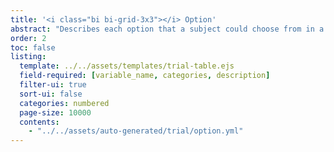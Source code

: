 ```yaml
---
title: '<i class="bi bi-grid-3x3"></i> Option'
abstract: "Describes each option that a subject could choose from in a given trial."
order: 2
toc: false
listing: 
  template: ../../assets/templates/trial-table.ejs
  field-required: [variable_name, categories, description]
  filter-ui: true
  sort-ui: false
  categories: numbered
  page-size: 10000
  contents:
    - "../../assets/auto-generated/trial/option.yml"
---
```


